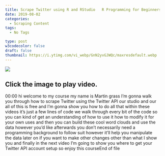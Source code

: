 ```yaml
---
title: Scrape Twitter using R and RStudio   R Programming for Beginners Tutorial
date: 2019-08-02
categories:
  - Scraping Content
tags:
  - No Tags

type: post
w3codecolor: false
draft: false
thumbnail: https://i.ytimg.com/vi_webp/GnN2yvGJWQc/maxresdefault.webp
---
```


<a href="https://www.youtube.com/watch?v=GnN2yvGJWQc">
<picture><img src="https://i.ytimg.com/vi_webp/GnN2yvGJWQc/maxresdefault.webp"></picture>
</a>



## Click the image to play video.



00:00
hi welcome to my course my name is Martin grass I'm gonna walk you through
how to scrape Twitter using the Twitter API our studio and our all of this is
free and I'm gonna show you how to do all that within these videos it's just a
few lines of code we walk through every bit of the code so you can kind of get
an understanding of how to use it how to
modify it for your own uses and then you
can build these cool word clouds and use the data however you'd like afterwards
you don't necessarily need a programming background to follow suit however it'll
help you manipulate the data later on if you want to make other changes other
than what I show you and finally in the next video I'm going to show you where
to get your Twitter API account setup so enjoy this courseEnd of file

